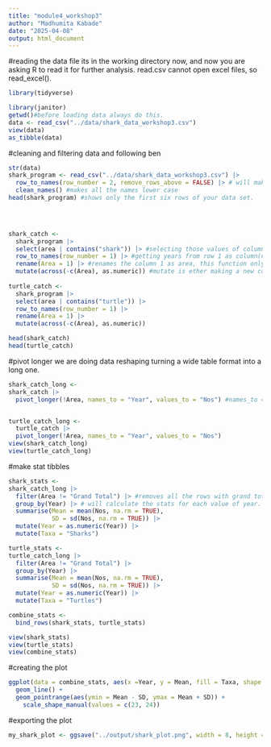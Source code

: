 ```yaml
---
title: "module4_workshop3"
author: "Madhumita Kabade"
date: "2025-04-08"
output: html_document
---
```


#reading the data file its in the working directory now, and now you are asking R to read it for further analysis. read.csv cannot open excel files, so read_excel().
```r
library(tidyverse)

```


```r
library(janitor)
getwd()#before loading data always do this.
data <- read_csv("../data/shark_data_workshop3.csv")
view(data)
as_tibble(data)
```

#cleaning and filtering data and following ben

```r
str(data)
shark_program <- read_csv("../data/shark_data_workshop3.csv") |>
  row_to_names(row_number = 2, remove_rows_above = FALSE) |> # will make the row number 2 as the column name, thats why row to names
  clean_names() #makes all the names lower case
head(shark_program) #shows only the first six rows of your data set.

  



```

```r
shark_catch <- 
  shark_program |>
  select(area | contains("shark")) |> #selecting those values of column area that have shark samples.
  row_to_names(row_number = 1) |> #getting years from row 1 as column(names)
  rename(Area = 1) |> #renames the column 1 as area, this function only works for columns not for rows
  mutate(across(-c(Area), as.numeric)) #mutate is ether making a new column, or modifying the existing ones. across means the function will be applied across all the columns. -c(area) means that function will be applied across all the columns except area. as numeric is making all the columns numeric except area.
  
turtle_catch <- 
  shark_program |>
  select(area | contains("turtle")) |>
  row_to_names(row_number = 1) |>
  rename(Area = 1) |>
  mutate(across(-c(Area), as.numeric)) 

head(shark_catch)
head(turtle_catch)
```

#pivot longer we are doing data reshaping turning a wide table format into a long one.

```r

shark_catch_long <- 
shark_catch |>
  pivot_longer(!Area, names_to = "Year", values_to = "Nos") #names_to = year - making all the column names into another column and naming the column as year. values_to putting all the values under one column named nos


turtle_catch_long <- 
  turtle_catch |>
  pivot_longer(!Area, names_to = "Year", values_to = "Nos")
view(shark_catch_long)
view(turtle_catch_long)
```

#make stat tibbles

```r
shark_stats <- 
shark_catch_long |>
  filter(Area != "Grand Total") |> #removes all the rows with grand total as their value. filter is only used for rows, not for columns and if using for columns you would have to use select or remove.
  group_by(Year) |> # will calculate the stats for each value of year.
  summarise(Mean = mean(Nos, na.rm = TRUE),
            SD = sd(Nos, na.rm = TRUE)) |>
  mutate(Year = as.numeric(Year)) |>
  mutate(Taxa = "Sharks")

turtle_stats <- 
turtle_catch_long |>
  filter(Area != "Grand Total") |>
  group_by(Year) |>
  summarise(Mean = mean(Nos, na.rm = TRUE),
            SD = sd(Nos, na.rm = TRUE)) |>
  mutate(Year = as.numeric(Year)) |>
  mutate(Taxa = "Turtles")

combine_stats <- 
  bind_rows(shark_stats, turtle_stats)

view(shark_stats)
view(turtle_stats)
view(combine_stats)
```

#creating the plot

```r
ggplot(data = combine_stats, aes(x =Year, y = Mean, fill = Taxa, shape = Taxa), colour = "black") +
  geom_line() +
  geom_pointrange(aes(ymin = Mean - SD, ymax = Mean + SD)) +
    scale_shape_manual(values = c(23, 24))
```

#exporting the plot

```r
my_shark_plot <- ggsave("../output/shark_plot.png", width = 8, height = 5, dpi = 300)

```
